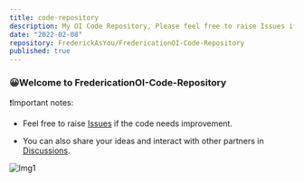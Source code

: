```yaml
---
title: code-repository
description: My OI Code Repository, Please feel free to raise Issues if the code needs improvement.
date: "2022-02-08"
repository: FrederickAsYou/FredericationOI-Code-Repository
published: true
---
```


### 😀Welcome to FredericationOI-Code-Repository

❗️Important notes:

- Feel free to raise [Issues](https://github.com/FrederickAsYou/FredericationOI-Code-Repository/issues) if the code needs improvement.

- You can also share your ideas and interact with other partners in [Discussions](https://github.com/FrederickAsYou/FredericationOI-Code-Repository/Discussions).

![Img1](https://s21.ax1x.com/2024/03/30/pFTajQf.jpg)